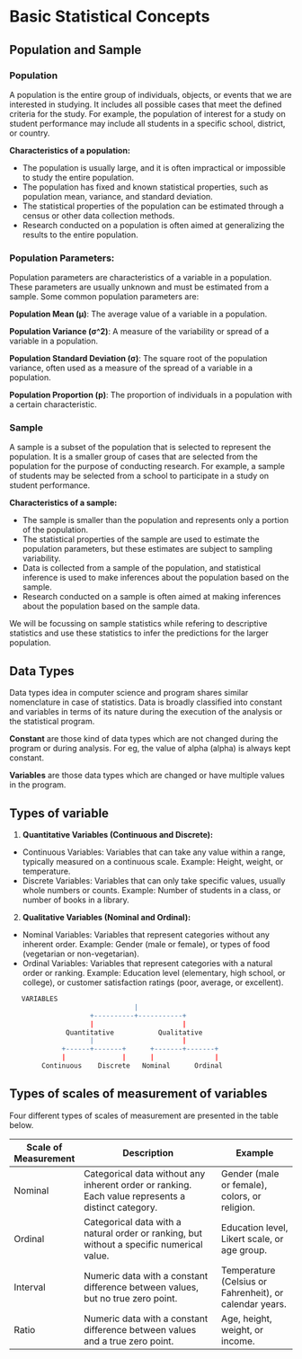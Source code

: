 # Basic Statistical Concepts

## Population and Sample

### Population

A population is the entire group of individuals, objects, or events that we are interested in studying. It includes all possible cases that meet the defined criteria for the study. For example, the population of interest for a study on student performance may include all students in a specific school, district, or country.

**Characteristics of a population:**

-   The population is usually large, and it is often impractical or impossible to study the entire population.
-   The population has fixed and known statistical properties, such as population mean, variance, and standard deviation.
-   The statistical properties of the population can be estimated through a census or other data collection methods.
-   Research conducted on a population is often aimed at generalizing the results to the entire population.

### Population Parameters:

Population parameters are characteristics of a variable in a population. These parameters are usually unknown and must be estimated from a sample. Some common population parameters are:

**Population Mean (μ)**: The average value of a variable in a population.

**Population Variance (σ\^2)**: A measure of the variability or spread of a variable in a population.

**Population Standard Deviation (σ)**: The square root of the population variance, often used as a measure of the spread of a variable in a population.

**Population Proportion (p)**: The proportion of individuals in a population with a certain characteristic.

### Sample

A sample is a subset of the population that is selected to represent the population. It is a smaller group of cases that are selected from the population for the purpose of conducting research. For example, a sample of students may be selected from a school to participate in a study on student performance.

**Characteristics of a sample:**

-   The sample is smaller than the population and represents only a portion of the population.
-   The statistical properties of the sample are used to estimate the population parameters, but these estimates are subject to sampling variability.
-   Data is collected from a sample of the population, and statistical inference is used to make inferences about the population based on the sample.
-   Research conducted on a sample is often aimed at making inferences about the population based on the sample data.

We will be focussing on sample statistics while refering to descriptive statistics and use these statistics to infer the predictions for the larger population.

## Data Types

Data types idea in computer science and program shares similar nomenclature in case of statistics. Data is broadly classified into constant and variables in terms of its nature during the execution of the analysis or the statistical program.

**Constant** are those kind of data types which are not changed during the program or during analysis. For eg, the value of alpha (alpha) is always kept constant.

**Variables** are those data types which are changed or have multiple values in the program.

## Types of variable

1.  **Quantitative Variables (Continuous and Discrete):**

-   Continuous Variables: Variables that can take any value within a range, typically measured on a continuous scale. Example: Height, weight, or temperature.
-   Discrete Variables: Variables that can only take specific values, usually whole numbers or counts. Example: Number of students in a class, or number of books in a library.

2.  **Qualitative Variables (Nominal and Ordinal):**

-   Nominal Variables: Variables that represent categories without any inherent order. Example: Gender (male or female), or types of food (vegetarian or non-vegetarian).
-   Ordinal Variables: Variables that represent categories with a natural order or ranking. Example: Education level (elementary, high school, or college), or customer satisfaction ratings (poor, average, or excellent).

```r
   VARIABLES
                               |
                    +----------+-----------+
                    |                      |
              Quantitative           Qualitative
                    |                      |
             +------+-------+      +-------+-------+
             |              |      |               |
        Continuous    Discrete   Nominal      Ordinal

```

## Types of scales of measurement of variables

Four different types of scales of measurement are presented in the table below.

| **Scale of Measurement** | **Description**                                                                                    | **Example**                                             |
|----------------|------------------------------------|--------------------|
| Nominal                  | Categorical data without any inherent order or ranking. Each value represents a distinct category. | Gender (male or female), colors, or religion.           |
| Ordinal                  | Categorical data with a natural order or ranking, but without a specific numerical value.          | Education level, Likert scale, or age group.            |
| Interval                 | Numeric data with a constant difference between values, but no true zero point.                    | Temperature (Celsius or Fahrenheit), or calendar years. |
| Ratio                    | Numeric data with a constant difference between values and a true zero point.                      | Age, height, weight, or income.                         |
